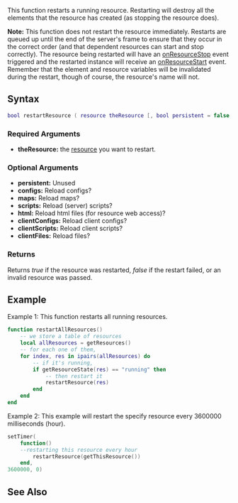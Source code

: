 {{Server function}}

This function restarts a running resource. Restarting will destroy all the elements that the resource has created (as stopping the resource does).

'''Note:''' This function does not restart the resource immediately. Restarts are queued up until the end of the server's frame to ensure that they occur in the correct order (and that dependent resources can start and stop correctly). The resource being restarted will have an [[/onResourceStop.md|onResourceStop]] event triggered and the restarted instance will receive an [[/onResourceStart.md|onResourceStart]] event. Remember that the element and resource variables will be invalidated during the restart, though of course, the resource's name will not. 

==Syntax== 
<syntaxhighlight lang="lua">
bool restartResource ( resource theResource [, bool persistent = false, bool configs = true, bool maps = true, bool scripts = true, bool html = true, bool clientConfigs = true, bool clientScripts = true, bool clientFiles = true ] )
</syntaxhighlight> 
{{OOP||[[/resource.md|resource]]:restart}}
===Required Arguments=== 
*'''theResource:''' the [[/resource.md|resource]] you want to restart.

===Optional Arguments===
*'''persistent:''' Unused
*'''configs:''' Reload configs?
*'''maps:''' Reload maps?
*'''scripts:''' Reload (server) scripts?
*'''html:''' Reload html files (for resource web access)?
*'''clientConfigs:''' Reload client configs?
*'''clientScripts:''' Reload client scripts?
*'''clientFiles:''' Reload files?

===Returns===
Returns ''true'' if the resource was restarted, ''false'' if the restart failed, or an invalid resource was passed.

==Example== 
Example 1: This function restarts all running resources.
<syntaxhighlight lang="lua">
function restartAllResources()
	-- we store a table of resources
	local allResources = getResources()
	-- for each one of them,
	for index, res in ipairs(allResources) do
		-- if it's running,
		if getResourceState(res) == "running" then
			-- then restart it
			restartResource(res)
		end
	end
end
</syntaxhighlight>

Example 2: This example will restart the specify resource every 3600000 milliseconds (hour).
<syntaxhighlight lang="lua">
setTimer(
    function()  
	--restarting this resource every hour
        restartResource(getThisResource())
    end,
3600000, 0)
</syntaxhighlight>

==See Also==
{{Resource_functions}}